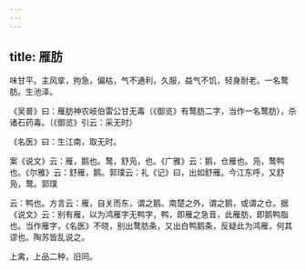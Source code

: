 ```yaml
---
---
---
```

title: 雁肪
---



味甘平。主风挛，拘急，偏枯，气不通利，久服，益气不饥，轻身耐老。一名鹜肪。生池泽。

《吴普》曰：雁肪神农岐伯雷公甘无毒（《御览》有鹜肪二字，当作一名鹜肪），杀诸石药毒。（《御览》引云：采无时）

《名医》曰：生江南，取无时。

案《说文》云：雁，鹅也。鹜，舒凫，也。《广雅》云：鹅，仓雁也。凫，鹜鸭也。《尔雅》云：舒雁，鹅。郭璞云：礼《记》曰，出如舒雁。今江东呼，又舒凫，鹜。郭璞

云：鸭也。方言云：雁，自关而东，谓之鹅。南楚之外，谓之鹅，或谓之仓。据《说文》云：别有雁，以为鸿雁字无鸭字，鸭，即雁之急音，此雁肪，即鹅鸭脂也。当作雁字，《名医》不晓，别出鹜肪条，又出白鸭鹅条，反疑此为鸿雁，何其谬也。陶苏皆乱说之。

上禽，上品二种，旧同。